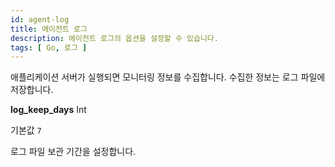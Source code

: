 ```yaml
---
id: agent-log
title: 에이전트 로그
description: 에이전트 로그의 옵션을 설정할 수 있습니다.
tags: [ Go, 로그 ]
---
```


애플리케이션 서버가 실행되면 모니터링 정보를 수집합니다. 수집한 정보는 로그 파일에 저장합니다.

**log_keep_days** <span class='type'>Int</span>

  기본값 `7`
  
  로그 파일 보관 기간을 설정합니다.